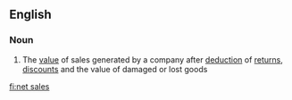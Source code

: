 ==English==

===Noun===
{{en-noun|sg=[[net]] [[sales]]|-}}

# The [[value]] of sales generated by a company after [[deduction]] of [[return]]s, [[discount]]s and the value of damaged or lost goods

[[fi:net sales]]